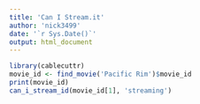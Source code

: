 ```yaml
---
title: 'Can I Stream.it'
author: 'nick3499'
date: '`r Sys.Date()`'
output: html_document
---
```


```r
library(cablecuttr)
movie_id <- find_movie('Pacific Rim')$movie_id
print(movie_id)
can_i_stream_id(movie_id[1], 'streaming')
```


